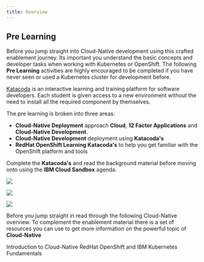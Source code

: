 ```yaml
---
title: Overview
---
```


## Pre Learning

Before you jump straight into Cloud-Native development using this crafted enablement journey. Its important you understand the basic concepts and developer tasks when working with Kubernetes or OpenShift. The following **Pre Learning** activities are highly encouraged to be completed if you have never seen or used a Kubernetes cluster for development before.

<InlineNotification>

[Katacoda](https://www.katacoda.com/) is an interactive learning and training platform for software developers. Each student is given access to a new environment without the need to install all the required component by themselves.

</InlineNotification>

The pre learning is broken into three areas:
-  **Cloud-Native Deployment** approach **Cloud**, **12 Factor Applications** and **Cloud-Native Development**.
-  **Cloud-Native Development** deployment using **Katacoda's**
-  **RedHat OpenShift Learning Katacoda's** to help you get familiar with the OpenShift platform and tools

Complete the **Katacoda's** and read the background material before moving onto using the **IBM Cloud Sandbox** agenda.

<Row>

<Column colLg={4} colMd={4} noGutterMdLeft>
<ArticleCard
    color="dark"
    title="Cloud-Native Deployment"
    subTitle="Work through Cloud-Native deployment Katacoda's learning basics of Containers and Kubernetes"
    href="activation/cloudnative-deployment"
    >

![](./images/sysadmins.png)

</ArticleCard>
</Column>


<Column colLg={4} colMd={4} noGutterMdLeft>
<ArticleCard
    color="dark"
    title="Cloud-Native Development"
    subTitle="Understand the basics of Cloud Computing and Cloud-Native development"
    href="/activation/cloudnative-development"
    >

![](./images/code1.png)

</ArticleCard>
</Column>


<Column colLg={4} colMd={4} noGutterMdLeft>
<ArticleCard
    color="dark"
    title="OpenShift Interactive Learning"
    subTitle="Work through the RedHat design learning content for OpenShift"
    href="/enablement/overview"
    >

![](./images/code2.png)

</ArticleCard>
</Column>

</Row>

Before you jump straight in read through the following Cloud-Native overview. To complement the enablement material there is a set of resources you can use to get more information on the powerful topic of **Cloud-Native**

<AnchorLinks>
    <AnchorLink to="/enablement/agenda#introduction">Introduction to Cloud-Native</AnchorLink>
    <AnchorLink to="/enablement/agenda#redhat-openshift-and-ibm-kubernetes-fundamentals">RedHat OpenShift and IBM Kubernetes Fundamentals</AnchorLink>
</AnchorLinks>

